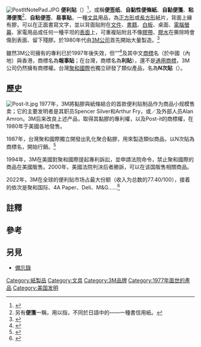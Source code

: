 {{Otheruse|便條}}
{{多個問題|
{{expert|time=2014-09-22T17:05:14+00:00}}
{{refimprove|time=2014-09-22T15:17:53+00:00}}
}}
{{noteTA
|G1=PP
|1=zh-cn:斯潘塞·西尔弗; zh-hans:斯潘塞·西尔弗; zh-hant:斯潘塞·西爾弗;zh-tw:史賓塞·席佛;
|2=zh-cn:阿瑟·弗莱;zh-hans:阿瑟·弗莱;zh-tw:亞瑟·傅萊;
}}
[[File:PostItNotePad.JPG|thumb]]
'''便利貼'''（{{lang|en|sticky note}}）<ref>{{Cite web|title=Definition of STICKY NOTE|url=https://www.merriam-webster.com/dictionary/sticky+note|access-date=2022-04-16|work=www.merriam-webster.com|language=en|archive-date=2016-05-18|archive-url=https://web.archive.org/web/20160518000903/http://www.merriam-webster.com/dictionary/sticky+note}}</ref>，或稱'''便签纸'''、'''自黏性便條紙'''、'''自黏便箋'''、'''粘滞便笺'''<ref group="註">另有'''便箋'''一稱，用以指{{lang|en|sticky note}}，不同於日語中的{{link-ja|便箋 (書信)|便箋|d=-{便箋}-}}——一種書信用紙。</ref>、'''自粘便签'''、'''易事贴'''，一種[[文具|文具]]用品，為[[正方形|正方形]]或[[長方形|長方形]]紙片，背面上緣有膠，可以在正面書寫文字，並以背面貼附在[[文件|文件]]、[[書籍|書籍]]、[[白板|白板]]、桌面、[[電腦螢幕|電腦螢幕]]、家電用品或任何一種平坦的[[表面|表面]]上，可重複貼附且不像[[膠帶|膠帶]]、[[膠水|膠水]]在撕除時會傷到表面、留下殘膠。於1980年代由[[3M公司|3M公司]]首先開始大量製造。<ref>{{cite book |author=Charlotte Foltz Jones|title=《小錯誤大發明 .40個發明的小故事》|publisher=健行文化出版 |year=2001|isbn=9575608518}}</ref>

雖然3M公司擁有的專利已於1997年後失效，但“{{lang|en|Post-it}}”<ref>{{Cite web|title=Definition of POST-IT|url=https://www.merriam-webster.com/dictionary/Post-it|access-date=2022-04-16|work=www.merriam-webster.com|language=en|archive-date=2022-04-16|archive-url=https://web.archive.org/web/20220416072837/https://www.merriam-webster.com/dictionary/Post-it}}</ref>及其中文[[商標|商標]]名（於中國（內地）與香港，商標名為'''報事貼'''；在台灣，商標名為'''利貼'''），還不是[[通用商標|通用商標]]，3M公司仍然擁有商標權。台灣[[聚和國際|聚和國際]]也獨立研發了類似產品，名為'''N次貼'''（{{lang|en|Stick'N}}）。

== 歷史 ==
[[File:Post-It.jpg|thumb]]
1977年，3M將黏膠與紙條結合的首款便利贴制品作为商品小规模售卖；它的主要发明者是其职员Spencer Silver和Arthur Fry，或／及外部人员Alan Amron。{{notetag|Alan Amron控告3M公司剽竊发明，后来庭外和解，获得金钱赔偿。<!--由此可见3M说法不可尽信，却不算被否定。详情记载于内容齐备，排版却不正常的英语版本。-->}}3M后来改良上述产品，取得其黏膠的專利權，以及Post-it的商標權，在1980年于美國各地發售。

1987年，台灣聚和國際獨立開發出乳化聚合黏膠，用來製造類似商品，以N次貼為商標名，開始行銷。<ref>{{Cite web|title=一年3種新發明 突圍3M專利網 - 商業周刊第912期 - 商周知識庫|url=https://www.businessweekly.com.tw/Archive/Article?StrId=20319|access-date=2022-04-17|work=商業周刊 - 商周.com|language=zh-tw|archive-date=2022-04-17|archive-url=https://web.archive.org/web/20220417022055/https://www.businessweekly.com.tw/Archive/Article?StrId=20319}}</ref>

1994年，3M在美國對聚和國際提起專利訴訟，並申請法院命令，禁止聚和國際的商品在美國販售。2000年，美國法院判決后者勝訴，可以在该国販售相關商品。

2022年，3M在全球的便利贴市场占最大份额（收入为总数的77.40/100），接着的依次是聚和国际、4A Paper、Deli、M&G……<ref>{{Cite web|title=Global Post It Sticky Notes Market – Industry Reports|url=https://www.industryresearch.biz/global-post-it-sticky-notes-market-20453559|access-date=2022-04-17|work=www.industryresearch.biz}}</ref>

== 註釋 ==
{{notefoot}}

==參考==
<references/>

==另見==
*[[備忘錄|備忘錄]]
{{紙製品}}
{{Authority control}}

[[Category:紙製品|Category:紙製品]]
[[Category:文具|Category:文具]]
[[Category:3M品牌|Category:3M品牌]]
[[Category:1977年面世的產品|Category:1977年面世的產品]]
[[Category:美国发明|Category:美国发明]]